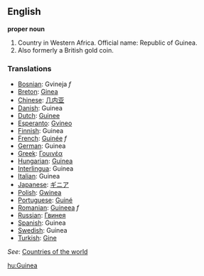 ==English==

'''proper noun'''

# Country in Western Africa. Official name: Republic of Guinea.
# Also formerly a British gold coin.

===Translations===
*[[Bosnian]]: Gvineja ''f''
*[[Breton]]: [[Ginea]]
*[[Chinese]]: [[几内亚]]
*[[Danish]]: Guinea
*[[Dutch]]: [[Guinee]]
*[[Esperanto]]: [[Gvineo]]
*[[Finnish]]: Guinea
*[[French]]: [[Guinée]] ''f''
*[[German]]: Guinea
*[[Greek]]: [[Γουινέα]]
*[[Hungarian]]: [[Guinea]]
*[[Interlingua]]: Guinea
*[[Italian]]: Guinea
*[[Japanese]]: [[ギニア]]
*[[Polish]]: [[Gwinea]]
*[[Portuguese]]: [[Guiné]]
*[[Romanian]]: [[Guineea]] ''f''
*[[Russian]]: [[Гвинея]]
*[[Spanish]]: Guinea
*[[Swedish]]: Guinea
*[[Turkish]]: [[Gine]]

''See'': [[Countries of the world]]

[[hu:Guinea]]